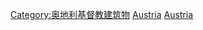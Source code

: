{{Commonscat|Churches in Austria}}

[[Category:奥地利基督教建筑物|Category:奥地利基督教建筑物]]
[[Category:歐洲教堂|Austria]]
[[Category:各国教堂|Austria]]